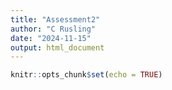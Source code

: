 ```yaml
---
title: "Assessment2"
author: "C Rusling"
date: "2024-11-15"
output: html_document
---
```


```r
knitr::opts_chunk$set(echo = TRUE)
```

